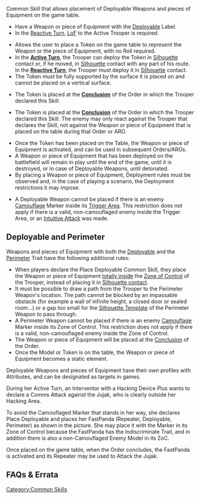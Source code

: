 {{section-common-skills}}


Common Skill that allows placement of Deployable Weapons and pieces of Equipment on the game table. 

{{skillbox |greenyellow| PLACE DEPLOYABLE | SHORT SKILL / ARO}}
{{skill-label | Attack}}
{{Requirements}}
*Have a Weapon or piece of Equipment with the [[Deployable]] Label. 
*In the [[Reactive Turn]], [[LoF]] to the Active Trooper is required. 
{{effects}}
*Allows the user to place a Token on the game table to represent the Weapon or the piece of Equipment, with no Roll required.
*In the '''[[Active Turn]]''', the Trooper can deploy the Token in [[Silhouette]] contact or, if he moved, in [[Silhouette]] contact with any part of his route. In the '''[[Reactive Turn]]''', the Trooper must deploy it in [[Silhouette]] contact. 
*The Token must be fully supported by the surface it is placed on and cannot be placed on a vertical surface. 
{{c1}}
*The Token is placed at the '''[[Conclusion]]''' of the Order in which the Trooper declared this Skill.
{{c1end}}{{n4list}}
*The Token is placed at the '''[[Conclusion]]''' of the Order in which the Trooper declared this Skill. {{seefaq | Repositioning is allowed if a Trooper has moved into the chosen position.}} The enemy may only react against the Trooper that declares the Skill, not against the Weapon or piece of Equipment that is placed on the table during that Order or ARO.
{{n4end}}
*Once the Token has been placed on the Table, the Weapon or piece of Equipment is activated, and can be used in subsequent Orders/AROs. 
*A Weapon or piece of Equipment that has been deployed on the battlefield will remain in play until the end of the game, until it is destroyed, or in case of Deployable Weapons, until detonated.
*By placing a Weapon or piece of Equipment, Deployment rules must be observed and, in the case of playing a scenario, the Deployment restrictions it may impose. 
{{n4list}}
* A Deployable Weapon cannot be placed if there is an enemy [[Camouflaged|Camouflage]] Marker inside its [[Trigger Area]]. This restriction does not apply if there is a valid, non-camouflaged enemy inside the Trigger Area, or an [[Intuitive Attack]] was made.

== Deployable and Perimeter ==

Weapons and pieces of Equipment with both the [[Deployable]] and the [[Perimeter]] Trait have the following additional rules: 
* When players declare the Place Deployable Common Skill, they place the Weapon or piece of Equipment [[totally inside]] the [[Zone of Control]] of the Trooper, instead of placing it in [[Silhouette contact]].
* It must be possible to draw a path from the Trooper to the Perimeter Weapon's location. The path cannot be blocked by an impassable obstacle (for example a wall of infinite height, a closed door or sealed room...) or a gap too small for the [[Silhouette Template]] of the Perimeter Weapon to pass through.
* A Perimeter Weapon cannot be placed if there is an enemy [[Camouflaged|Camouflage]] Marker inside its Zone of Control. This restriction does not apply if there is a valid, non-camouflaged enemy inside the Zone of Control. 
* The Weapon or piece of Equipment will be placed at the [[Conclusion]] of the Order. {{seefaq}}
* Once the Model or Token is on the table, the Weapon or piece of Equipment becomes a static element.
{{n4end}}


{{remember-start}}
Deployable Weapons and pieces of Equipment have their own profiles with Attributes, and can be designated as targets in games.
{{remember-end}}


{{n4}}
{{greybox-start | Deployable and Perimeter Example }}
{{image | name=eng-deployable-perimeter-1-1024.jpg | style=fullborder }}

During her Active Turn, an Interventor with a Hacking Device Plus wants to declare a Comms Attack against the Jujak, who is clearly outside her Hacking Area.

To avoid the Camouflaged Marker that stands in her way, she declares Place Deployable and places her FastPanda (Repeater, Deployable, Perimeter) as shown in the picture. She may place it with the Marker in its Zone of Control because the FastPanda has the Indiscriminate Trait, and in addition there is also a non-Camouflaged Enemy Model in its ZoC.

{{image | name=eng-deployable-perimeter-2-1024.jpg | style=fullborder }}

Once placed on the game table, when the Order concludes, the FastPanda is activated and its Repeater may be used to Attack the Jujak.
{{greybox-end}}

{{n4end}}


== FAQs & Errata ==

{{faqbox |
type = faq |
title = N4 FAQ |
version = 1.0, Jan 2021 |
q = Q: When using Place Deployable and declaring where the Deployable will be placed, what happens if a Trooper moves into that space before the Conclusion of the Order? |
a = A: The Trooper that declared Place Deployable may place the Deployable in a different position (still following the Place Deployable rule), and if this is not possible, the Deployable will be lost. |
related = [[Place Deployable]] }}


{{faqbox |
type = faq |
title = N4 FAQ |
version = 1.1.1, Dec 2021 |
q = Q: How are Deployables destroyed? |
a = A: When a Deployable’s Structure Attribute is reduced to 0, it must be removed from the game table. |
related = [[Place Deployable]], [[Unconscious]] }}


{{section-common-skills}}


[[Category:Common Skills]]